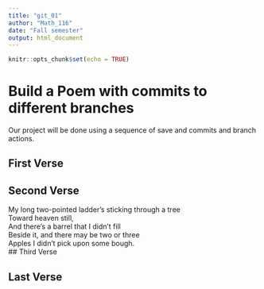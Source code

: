 ---
title: "git_01"
author: "Math_116"
date: "Fall semester"
output: html_document
---

```{r setup, include=FALSE}
knitr::opts_chunk$set(echo = TRUE)
```
# Build a Poem with commits to different branches
Our project will be done using a sequence of save and commits and branch actions.
<!-- Do not modify or change any text in "!--" bracketed areas such as this --- these are instructions to
you, if you change any of this the git program will notice it and compromise your git merging strategy !-->

## First Verse 
<!--Put the first five lines of a poem by Lewis Carrol in this section!-->

## Second Verse
<!--Put the first five lines of a poem by Robert Frost here!-->
My long two-pointed ladder's sticking through a tree     
Toward heaven still,      
And there's a barrel that I didn't fill       
Beside it, and there may be two or three      
Apples I didn't pick upon some bough.       
## Third Verse
<!--Put the first two verses of The Walrus and the Carpenter here!-->

## Last Verse
<!--Put a short poem of your choice 8-20 lines,here!-->
